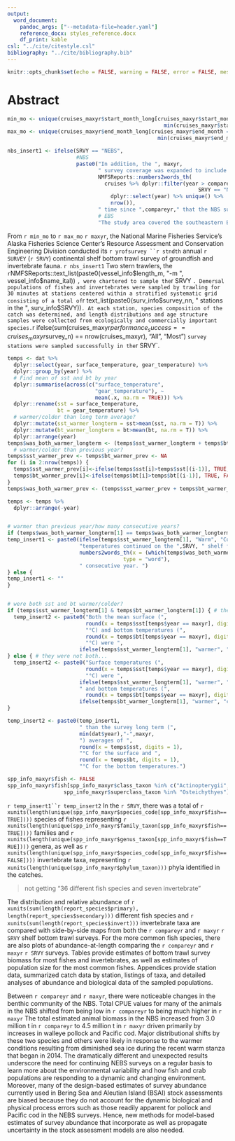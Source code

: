 ```yaml
---
output:
  word_document:
    pandoc_args: ["--metadata-file=header.yaml"]
    reference_docx: styles_reference.docx
    df_print: kable
csl: "../cite/citestyle.csl"
bibliography: "../cite/bibliography.bib"
---
```


```r
knitr::opts_chunk$set(echo = FALSE, warning = FALSE, error = FALSE, message = FALSE)
```

# Abstract

```r
min_mo <- unique(cruises_maxyr$start_month_long[cruises_maxyr$start_month ==
                                                  min(cruises_maxyr$start_month)])
max_mo <- unique(cruises_maxyr$end_month_long[cruises_maxyr$end_month == 
                                                min(cruises_maxyr$end_month)])

nbs_insert1 <- ifelse(SRVY == "NEBS", 
                      #NBS
                      paste0("In addition, the ", maxyr, 
                             " survey coverage was expanded to include the northern Bering Sea (NBS). This is only the ", 
                             NMFSReports::numbers2words_th(
                               cruises %>% dplyr::filter(year > compareyr & 
                                                             SRVY == "NBS" ) %>%
                                 dplyr::select(year) %>% unique() %>% 
                                 nrow()),
                             " time since ",compareyr," that the NBS survey was done. The expanded study area covered the entire Bering Sea continental shelf (hereafter referred to as the “NEBS”) from 20 to 200 m bottom depth to the U.S.-Russia Maritime Boundary between the Alaska Peninsula and the Bering Strait, including Norton Sound."), 
                             # EBS
                             "The study area covered the southeastern Bering Sea continental shelf from 20 to 200 m bottom depth to the U.S.-Russia Maritime Boundary between the Alaska Peninsula and to approximately the latitude of St. Matthew Island (60° 50' N).")

```

From `r min_mo` to `r max_mo` `r maxyr`, the National Marine Fisheries Service’s Alaska Fisheries Science Center’s Resource Assessment and Conservation Engineering Division conducted its `r yrofsurvey ``r stndth` annual `r SURVEY ` (`r SRVY `) continental shelf bottom trawl survey of groundfish and invertebrate fauna. `r nbs_insert1` Two stern trawlers, the `r `NMFSReports::text_list(paste0(vessel_info$length_m, "-m ",  vessel_info$name_ital)) `, were chartered to sample the `r SRVY `. Demersal populations of fishes and invertebrates were sampled by trawling for 30 minutes at stations centered within a stratified systematic grid consisting of a total of `r text_list(paste0(surv_info$survey_nn, " stations in the ", surv_info$SRVY))`. At each station, species composition of the catch was determined, and length distributions and age structure samples were collected from ecologically and commercially important species. `r ifelse(sum(cruises_maxyr$performance_success == cruises_maxyr$survey_n) == nrow(cruises_maxyr), "All", "Most") ` survey stations were sampled successfully in the `r SRVY`.

```r
temps <- dat %>% 
  dplyr::select(year, surface_temperature, gear_temperature) %>%
  dplyr::group_by(year) %>%
  # Find mean of sst and bt by year
  dplyr::summarise(across(c("surface_temperature", 
                            "gear_temperature"), ~ 
                            mean(.x, na.rm = TRUE))) %>% 
  dplyr::rename(sst = surface_temperature, 
                bt = gear_temperature) %>% 
  # warmer/colder than long term average?
  dplyr::mutate(sst_warmer_longterm = sst>mean(sst, na.rm = T)) %>% 
  dplyr::mutate(bt_warmer_longterm = bt>mean(bt, na.rm = T)) %>%
  dplyr::arrange(year) 
temps$was_both_warmer_longterm <- (temps$sst_warmer_longterm + temps$bt_warmer_longterm)==2
  # warmer/colder than previous year?
temps$sst_warmer_prev <- temps$bt_warmer_prev <- NA
for (i in 2:nrow(temps)) {
  temps$sst_warmer_prev[i]<-ifelse(temps$sst[i]>temps$sst[(i-1)], TRUE, FALSE)
  temps$bt_warmer_prev[i]<-ifelse(temps$bt[i]>temps$bt[(i-1)], TRUE, FALSE)
}
temps$was_both_warmer_prev <- (temps$sst_warmer_prev + temps$bt_warmer_prev)==2

temps <- temps %>%
  dplyr::arrange(-year)


# warmer than previous year/how many consecutive years?
if (temps$was_both_warmer_longterm[1] == temps$was_both_warmer_longterm[2]) {
temp_insert1 <- paste0(ifelse(temps$sst_warmer_longterm[1], "Warm", "Cold"), 
                       "temperatures continued on the ",SRVY, " shelf for the ", 
                       numbers2words_th(x = (which(temps$was_both_warmer %in% FALSE)[1]-1), 
                                     type = "word"), 
                       " consecutive year. ")
} else {
temp_insert1 <- ""
}


# were both sst and bt warmer/colder?
if (temps$sst_warmer_longterm[1] & temps$bt_warmer_longterm[1]) { # they were both...
  temp_insert2 <- paste0("Both the mean surface (",
                         round(x = temps$sst[temps$year == maxyr], digits = 1),
                         "°C) and bottom temperatures (",
                         round(x = temps$bt[temps$year == maxyr], digits = 1),
                         "°C) were ",
                       ifelse(temps$sst_warmer_longterm[1], "warmer", "colder"))
} else { # they were not both...
  temp_insert2 <- paste0("Surface temperatures (",
                         round(x = temps$sst[temps$year == maxyr], digits = 1),
                         "°C) were ",
                       ifelse(temps$sst_warmer_longterm[1], "warmer", "colder"), 
                       " and bottom temperatures (",
                         round(x = temps$bt[temps$year == maxyr], digits = 1),"°C) were ", 
                       ifelse(temps$bt_warmer_longterm[1], "warmer", "colder"))
}

temp_insert2 <- paste0(temp_insert1,
                       " than the survey long term (",
                       min(dat$year),"-",maxyr,
                       ") averages of ",
                       round(x = temps$sst, digits = 1),
                       "°C for the surface and ",
                       round(x = temps$bt, digits = 1),
                       "°C for the bottom temperatures.")

spp_info_maxyr$fish <- FALSE
spp_info_maxyr$fish[spp_info_maxyr$class_taxon %in% c("Actinopterygii", "Chondrichthyes") &
                  spp_info_maxyr$superclass_taxon %in% "Osteichythyes"]<-TRUE


```

`r temp_insert1``r temp_insert2` In the `r SRVY`, there was a total of `r xunits(length(unique(spp_info_maxyr$species_code[spp_info_maxyr$fish==TRUE])))` species of fishes representing `r xunits(length(unique(spp_info_maxyr$family_taxon[spp_info_maxyr$fish==TRUE])))` families and `r xunits(length(unique(spp_info_maxyr$genus_taxon[spp_info_maxyr$fish==TRUE])))` genera, as well as `r xunits(length(unique(spp_info_maxyr$species_code[spp_info_maxyr$fish==FALSE])))` invertebrate taxa, representing `r xunits(length(unique(spp_info_maxyr$phylum_taxon)))` phyla identified in the catches.

> not getting "36 different fish species and seven invertebrate"

The distribution and relative abundance of `r xunits(sum(length(report_species$primary), length(report_species$secondary)))` different fish species and `r xunits(sum(length(report_species$invert)))` invertebrate taxa are compared with side-by-side maps from both the `r compareyr ` and `r maxyr` `r SRVY` shelf bottom trawl surveys. For the more common fish species, there are also plots of abundance-at-length comparing the `r compareyr ` and `r maxyr` `r SRVY` surveys. Tables provide estimates of bottom trawl survey biomass for most fishes and invertebrates, as well as estimates of population size for the most common fishes. Appendices provide station data, summarized catch data by station, listings of taxa, and detailed analyses of abundance and biological data of the sampled populations. 

Between `r compareyr ` and `r maxyr`, there were noticeable changes in the benthic community of the NBS. Total CPUE values for many of the animals in the NBS shifted from being low in `r compareyr ` to being much higher in `r maxyr` The total estimated animal biomass in the NBS increased from 3.0 million t in `r compareyr ` to 4.5 million t in `r maxyr` driven primarily by increases in walleye pollock and Pacific cod. Major distributional shifts by these two species and others were likely in response to the warmer conditions resulting from diminished sea ice during the recent warm stanza that began in 2014. The dramatically different and unexpected results underscore the need for continuing NEBS surveys on a regular basis to learn more about the environmental variability and how fish and crab populations are responding to a dynamic and changing environment. Moreover, many of the design-based estimates of survey abundance currently used in Bering Sea and Aleutian Island (BSAI) stock assessments are biased because they do not account for the dynamic biological and physical process errors such as those readily apparent for pollock and Pacific cod in the NEBS surveys. Hence, new methods for model-based estimates of survey abundance that incorporate as well as propagate uncertainty in the stock assessment models are also needed.

